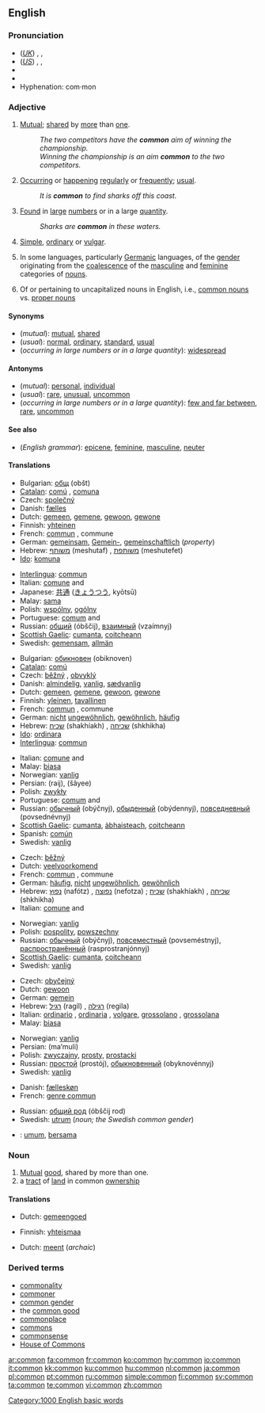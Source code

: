 {{wikipedia}}
==English==

{{rank|town|dark|ye|438|common|subject|can't|ready}}

===Pronunciation===
* (''[[Received Pronunciation|UK]]'') {{enPR|kŏm'ən}}, {{IPA|/ˈkɒmən/}}, {{SAMPA|/"kQm@n/}}
* (''[[General American|US]]'') {{enPR|kŏm'ən}}, {{IPA|/ˈkɑmən/}}, {{SAMPA|/"kAm@n/}}
* {{audio|en-us-common.ogg|Audio (US)}}
* {{rhymes|ɒmən}}
* Hyphenation: com&middot;mon

===Adjective===
{{en-adj|er|more}}

# [[mutual|Mutual]]; [[share]]d by [[more]] than [[one]].
#: ''The two competitors have the '''common''' aim of winning the championship.''
#: ''Winning the championship is an aim '''common''' to the two competitors.''
# [[occur|Occur]]ring or [[happen]]ing [[regularly]] or [[frequently]]; [[usual]].
#: ''It is '''common''' to find sharks off this coast.''
# [[found|Found]] in [[large]] [[number]]s or in a large [[quantity]].
#: ''Sharks are '''common''' in these waters.''
# [[simple|Simple]], [[ordinary]] or [[vulgar]].
# {{grammar}} In some languages, particularly [[Germanic]] languages, of the [[gender]] originating from the [[coalescence]] of the [[masculine]] and [[feminine]] categories of [[noun]]s.
# Of or pertaining to uncapitalized nouns in English, i.e., [[common nouns]] vs. [[proper nouns]]

====Synonyms====
* (''mutual''): [[mutual]], [[shared]]
* (''usual''): [[normal]], [[ordinary]], [[standard]], [[usual]]
* (''occurring in large numbers or in a large quantity''): [[widespread]]

====Antonyms====
* (''mutual''): [[personal]], [[individual]]
* (''usual''): [[rare]], [[unusual]], [[uncommon]]
* (''occurring in large numbers or in a large quantity''): [[few and far between]], [[rare]], [[uncommon]]

====See also====
* (''English grammar''): [[epicene]], [[feminine]], [[masculine]], [[neuter]]

====Translations====
{{trans-top|mutual}}
* Bulgarian: [[общ]] (obšt) {{m}}
* [[Catalan]]: [[comú]] {{m}}, [[comuna]] {{f}}
* Czech: [[společný]] {{m}}
* Danish: [[fælles]]
* Dutch: [[gemeen]], [[gemene]], [[gewoon]], [[gewone]]
* Finnish: [[yhteinen]]
* French: [[commun#French|commun]] {{m}}, commune {{f}}
* German: [[gemeinsam]], [[Gemein-]], [[gemeinschaftlich]] (''property'')
* Hebrew: [[משותף]] (meshutaf) {{m}}, [[משותפת]] (meshutefet) {{f}}
* [[Ido]]: [[komuna]]
{{trans-mid}}
* [[Interlingua]]: [[commun#Interlingua|commun]]
* Italian: [[comune]] {{m}} and {{f}}
* Japanese: [[共通]] ([[きょうつう]], kyōtsū)
* Malay: [[sama]]
* Polish: [[wspólny]], [[ogólny]]
* Portuguese: [[comum]] {{m}} and {{f}}
* Russian: [[общий]] (óbščij), [[взаимный]] (vzaímnyj)
* [[Scottish Gaelic]]: [[cumanta]], [[coitcheann]]
* Swedish: [[gemensam]], [[allmän]]
{{trans-bottom}}

{{trans-top|usual}}
* Bulgarian: [[обикновен]] (obiknoven) {{m}}
* [[Catalan]]: [[comú]] {{m}}
* Czech: [[běžný]] {{m}}, [[obvyklý]] {{m}}
* Danish: [[almindelig]], [[vanlig]], [[sædvanlig]]
* Dutch: [[gemeen]], [[gemene]], [[gewoon]], [[gewone]]
* Finnish: [[yleinen]], [[tavallinen]]
* French: [[commun]] {{m}}, commune {{f}}
* German: [[nicht]] [[ungewöhnlich]], [[gewöhnlich]], [[häufig]]
* Hebrew: [[שכיח]] (shakhíakh) {{m}}, [[שכיחה]] (shkhikha) {{f}}
* [[Ido]]: [[ordinara]]
* [[Interlingua]]: [[commun#Interlingua|commun]]
{{trans-mid}}
* Italian: [[comune]] {{m}} and {{f}}
* Malay: [[biasa]]
* Norwegian: [[vanlig]]
* Persian: {{fa-Arab|[[رایج]]}} (raij), {{fa-Arab|[[شایع]]}} (šâyee)
* Polish: [[zwykły]]
* Portuguese: [[comum]] {{m}} and {{f}}
* Russian: [[обычный]] (obýčnyj), [[обыденный]] (obýdennyj), [[повседневный]] (povsednévnyj)
* [[Scottish Gaelic]]: [[cumanta]], [[àbhaisteach]], [[coitcheann]]
* Spanish: [[común]]
* Swedish: [[vanlig]]
{{trans-bottom}}

{{trans-top|found in large numbers or in a large quantity}}
* Czech: [[běžný]]
* Dutch: [[veelvoorkomend]]
* French: [[commun#French|commun]] {{m}}, commune {{f}}
* German: [[häufig]], [[nicht]] [[ungewöhnlich]], [[gewöhnlich]]
* Hebrew: [[נפוץ]] (nafótz) {{m}}, [[נפוצה]] (nefotza) {{f}}; [[שכיח]] (shakhíakh) {{m}}, [[שכיחה]] (shkhikha) {{f}}
* Italian: [[comune]] {{m}} and {{f}}
{{trans-mid}}
* Norwegian: [[vanlig]]
* Polish: [[pospolity]], [[powszechny]]
* Russian: [[обычный]] (obýčnyj), [[повсеместный]] (povseméstnyj), [[распространённый]] (rasprostranjónnyj)
* [[Scottish Gaelic]]: [[cumanta]], [[coitcheann]]
* Swedish: [[vanlig]]
{{trans-bottom}}

{{trans-top|ordinary}}
* Czech: [[obyčejný]]
* Dutch: [[gewoon]]
* German: [[gemein]]
* Hebrew: [[רגיל]] (ragíl) {{m}}, [[רגילה]] (regila) {{f}}
* Italian: [[ordinario]] {{m}}, [[ordinaria]] {{f}}, [[volgare]], [[grossolano]] {{m}}, [[grossolana]] {{f}}
* Malay: [[biasa]]
{{trans-mid}}
* Norwegian: [[vanlig]]
* Persian: {{fa-Arab|[[معمولی]]}} (ma‘muli)
* Polish: [[zwyczajny]], [[prosty]], [[prostacki]]
* Russian: [[простой]] (prostój), [[обыкновенный]] (obyknovénnyj)
* Swedish: [[vanlig]]
{{trans-bottom}}

{{trans-top|grammar: of the gender resulting from the coalescence of the masculine and feminine genders}}
* Danish: [[fælleskøn]]
* French: [[genre commun]]
{{trans-mid}}
* Russian: [[общий род]] (óbščij rod)
* Swedish: [[utrum]] (''noun; the Swedish common gender'')
{{trans-bottom}}

{{checktrans}}
* {{ttbc|Indonesian}}: [[umum]], [[sama|bersama]]

===Noun===
{{en-noun}}

# [[mutual|Mutual]] [[good]], shared by more than one.
# a [[tract]] of [[land]] in common [[ownership]]

====Translations====
{{trans-top|mutual good}}
* Dutch: [[gemeengoed]] {{n}}
{{trans-mid}}
* Finnish: [[yhteismaa]]
{{trans-bottom}}

{{trans-top|tract of land}}
* Dutch: [[meent]] {{m}} (''archaic'')
{{trans-mid}}
{{trans-bottom}}

===Derived terms===
* [[commonality]]
* [[commoner]]
* [[common gender]]
* the [[common good]]
* [[commonplace]]
* [[commons]]
* [[commonsense]]
* [[House of Commons]]

[[Category:1000 English basic words]]

[[ar:common]]
[[fa:common]]
[[fr:common]]
[[ko:common]]
[[hy:common]]
[[io:common]]
[[it:common]]
[[kk:common]]
[[ku:common]]
[[hu:common]]
[[nl:common]]
[[ja:common]]
[[pl:common]]
[[pt:common]]
[[ru:common]]
[[simple:common]]
[[fi:common]]
[[sv:common]]
[[ta:common]]
[[te:common]]
[[vi:common]]
[[zh:common]]